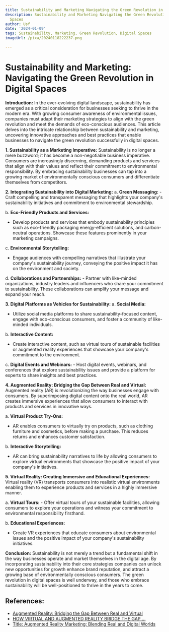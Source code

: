 ```yaml
---
title: Sustainability and Marketing Navigating the Green Revolution in Digital Spaces
description: Sustainability and Marketing Navigating the Green Revolution in Digital
  Spaces
author: Usf
date: '2024-01-09'
tags: Sustainability, Marketing, Green Revolution, Digital Spaces
imageUrl: /pixa/20240118222237.png

---
```

# Sustainability and Marketing: Navigating the Green Revolution  in Digital Spaces

**Introduction:**
In the ever-evolving digital landscape, sustainability has emerged as a critical consideration for businesses seeking to thrive in the modern era. With growing consumer awareness of environmental issues,  companies must adapt their marketing strategies to  align with the green revolution  and meet the demands of eco-conscious audiences. This article  delves into the intricate relationship between sustainability and  marketing, uncovering innovative approaches and best practices that  enable businesses  to navigate the green revolution successfully in digital spaces.

**1. Sustainability as a Marketing Imperative:**
Sustainability  is no longer a mere buzzword; it has become a non-negotiable business imperative. Consumers are increasingly discerning,  demanding products and services that align with their values and reflect their commitment to environmental  responsibility. By  embracing sustainability businesses can tap  into a growing market of environmentally conscious consumers and differentiate themselves from  competitors.

**2.  Integrating Sustainability into Digital Marketing:**
a. **Green Messaging:**
    - Craft compelling and transparent messaging that highlights your company's sustainability initiatives and commitment to environmental stewardship.

b. **Eco-Friendly Products and Services:**
   - Develop products and services that embody sustainability principles such as eco-friendly packaging  energy-efficient solutions, and carbon-neutral operations. Showcase these features prominently in your marketing  campaigns.

c. **Environmental Storytelling:**
   - Engage audiences  with compelling narratives that illustrate your company's sustainability journey, conveying the positive impact  it  has on the environment and society.

d. **Collaborations and Partnerships:**
    - Partner with like-minded organizations, industry leaders and  influencers who share your commitment to sustainability. These collaborations can amplify your message and expand your reach.

**3. Digital  Platforms as Vehicles for Sustainability:**
a. **Social Media:**
   - Utilize social media platforms to share sustainability-focused content, engage with eco-conscious  consumers, and foster a community of like-minded individuals.

b. **Interactive Content:**
   -  Create interactive content, such as virtual tours of sustainable facilities or augmented  reality experiences that showcase your company's commitment to the environment.

c. **Digital Events  and Webinars:**
    - Host digital events, webinars, and conferences  that  explore sustainability issues and provide a platform for experts to share insights and best practices.

**4. Augmented Reality: Bridging the  Gap Between  Real and Virtual:**
Augmented reality (AR)  is revolutionizing the way businesses engage with consumers. By superimposing digital content  onto the real world, AR creates immersive experiences that allow consumers to interact with products  and services in innovative ways.

a.  **Virtual Product Try-Ons:**
   - AR enables consumers to virtually try on products, such as clothing furniture and cosmetics, before making a purchase. This reduces returns and enhances customer satisfaction.

b.  **Interactive Storytelling:**
   - AR can  bring  sustainability narratives to life by allowing  consumers to explore virtual environments that  showcase the positive impact of your company's initiatives.

**5. Virtual Reality: Creating Immersive and Educational Experiences:**
Virtual reality (VR)  transports consumers into realistic virtual environments enabling them to experience products  and services in a highly immersive manner.

a. **Virtual Tours:**
    - Offer virtual tours of your sustainable facilities, allowing consumers to explore your operations and witness your commitment to environmental responsibility  firsthand.

b. **Educational Experiences:**
   - Create VR experiences that educate consumers  about environmental issues and  the positive impact of your company's sustainability initiatives.

**Conclusion:**
Sustainability is not merely a trend but a fundamental shift  in the way  businesses operate and market themselves  in the digital age. By incorporating sustainability into their core strategies companies  can unlock new opportunities for growth enhance brand reputation, and attract a growing  base  of  environmentally conscious consumers.  The green revolution in digital spaces is well underway, and those who embrace sustainability will be well-positioned  to  thrive in the years to  come.

## References:
- [Augmented Reality: Bridging the Gap Between Real and Virtual](https://medium.com/antaeus-ar/augmented-reality-bridging-the-gap-between-real-and-virtual-7cdb7803f4f2)
- [HOW VIRTUAL AND AUGMENTED REALITY BRIDGE THE GAP ...](https://www.linkedin.com/pulse/how-virtual-augmented-reality-bridge-gap-between-digital-physical-)
- [Title: Augmented Reality Marketing: Blending Real and Digital Worlds](https://www.linkedin.com/pulse/title-augmented-reality-marketing-blending-real)

